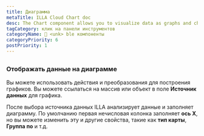 ```yaml
---
title: Диаграмма
metaTitle: ILLA Cloud Chart doc
desc: The Chart component allows you to visualize data as graphs and charts. It's built using Chart.js.
tagCategory: клик на панели инструментов
categoryName: 🧬 <unk> ble компоненты
categoryPriority: 6
postPriority: 1
---
```


## <h2 hidden>Chart</h2>

### Отображать данные на диаграмме

Вы можете использовать действия и преобразования для построения графиков. Вы можете ссылаться на массив или объект в поле **Источник данных** для графика. 

После выбора источника данных ILLA анализирует данные и заполняет диаграмму. По умолчанию первая нечисловая колонка заполняет **ось X**, но вы можете изменить эту и другие свойства, такие как **тип карты**, **Группа по** и т.д.

<img src='https://cdn.illacloud.com/official-website/img/docs/assemble/chart1.png' alt="" />

<img src='https://cdn.illacloud.com/official-website/img/docs/assemble/chart2.png' alt="" />
